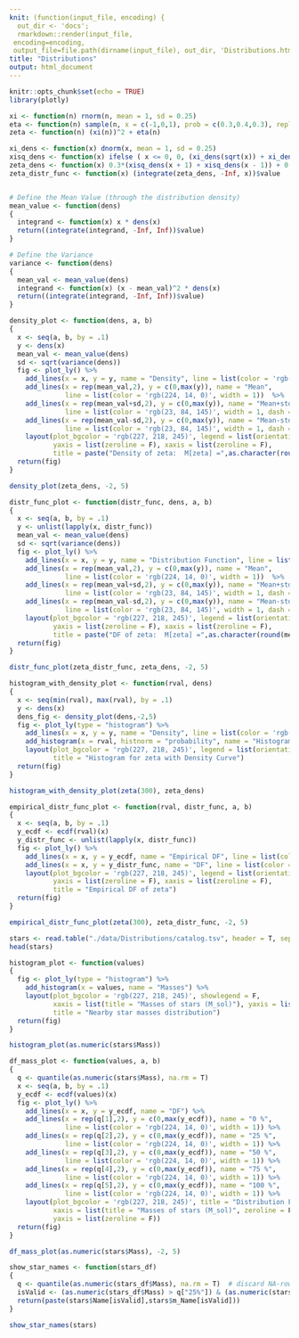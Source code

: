 ```yaml
---
knit: (function(input_file, encoding) {
  out_dir <- 'docs';
  rmarkdown::render(input_file,
 encoding=encoding,
 output_file=file.path(dirname(input_file), out_dir, 'Distributions.html'))})
title: "Distributions"
output: html_document
---
```


```r
knitr::opts_chunk$set(echo = TRUE)
library(plotly)
```

```r
xi <- function(n) rnorm(n, mean = 1, sd = 0.25)
eta <- function(n) sample(n, x = c(-1,0,1), prob = c(0.3,0.4,0.3), replace = T)
zeta <- function(n) (xi(n))^2 + eta(n)
```

```r
xi_dens <- function(x) dnorm(x, mean = 1, sd = 0.25)
xisq_dens <- function(x) ifelse ( x <= 0, 0, (xi_dens(sqrt(x)) + xi_dens(-sqrt(x))) / (2 * sqrt(x)) )
zeta_dens <- function(x) 0.3*(xisq_dens(x + 1) + xisq_dens(x - 1)) + 0.4*xisq_dens(x)
zeta_distr_func <- function(x) (integrate(zeta_dens, -Inf, x))$value


# Define the Mean Value (through the distribution density)
mean_value <- function(dens) 
{
  integrand <- function(x) x * dens(x)
  return((integrate(integrand, -Inf, Inf))$value)
}

# Define the Variance
variance <- function(dens) 
{
  mean_val <- mean_value(dens)
  integrand <- function(x) (x - mean_val)^2 * dens(x)
  return((integrate(integrand, -Inf, Inf))$value)
}
```

```r
density_plot <- function(dens, a, b) 
{
  x <- seq(a, b, by = .1)
  y <- dens(x) 
  mean_val <- mean_value(dens)
  sd <- sqrt(variance(dens))
  fig <- plot_ly() %>%
    add_lines(x = x, y = y, name = "Density", line = list(color = 'rgb(198, 222, 7)', width = 2))  %>% 
    add_lines(x = rep(mean_val,2), y = c(0,max(y)), name = "Mean",
              line = list(color = 'rgb(224, 14, 0)', width = 1))  %>% 
    add_lines(x = rep(mean_val+sd,2), y = c(0,max(y)), name = "Mean+std", 
              line = list(color = 'rgb(23, 84, 145)', width = 1, dash = 'dot')) %>% 
    add_lines(x = rep(mean_val-sd,2), y = c(0,max(y)), name = "Mean-std",
              line = list(color = 'rgb(23, 84, 145)', width = 1, dash = 'dot')) %>% 
    layout(plot_bgcolor = 'rgb(227, 218, 245)', legend = list(orientation = 'h'),
           yaxis = list(zeroline = F), xaxis = list(zeroline = F),
           title = paste("Density of zeta:  M[zeta] =",as.character(round(mean_val,2)),", D[zeta] =",as.character(round(sd^2,2))))
  return(fig)
}

density_plot(zeta_dens, -2, 5)
```

```r
distr_func_plot <- function(distr_func, dens, a, b) 
{
  x <- seq(a, b, by = .1)
  y <- unlist(lapply(x, distr_func))
  mean_val <- mean_value(dens)
  sd <- sqrt(variance(dens))
  fig <- plot_ly() %>% 
    add_lines(x = x, y = y, name = "Distribution Function", line = list(color = 'rgb(66, 227, 209)', width = 2))  %>% 
    add_lines(x = rep(mean_val,2), y = c(0,max(y)), name = "Mean",
              line = list(color = 'rgb(224, 14, 0)', width = 1))  %>% 
    add_lines(x = rep(mean_val+sd,2), y = c(0,max(y)), name = "Mean+std", 
              line = list(color = 'rgb(23, 84, 145)', width = 1, dash = 'dot')) %>% 
    add_lines(x = rep(mean_val-sd,2), y = c(0,max(y)), name = "Mean-std", 
              line = list(color = 'rgb(23, 84, 145)', width = 1, dash = 'dot')) %>% 
    layout(plot_bgcolor = 'rgb(227, 218, 245)', legend = list(orientation = 'h'),
           yaxis = list(zeroline = F), xaxis = list(zeroline = F),
           title = paste("DF of zeta:  M[zeta] =",as.character(round(mean_val,2)),", D[zeta] =",as.character(round(sd^2,2))))
  return(fig)
}

distr_func_plot(zeta_distr_func, zeta_dens, -2, 5)
```


```r
histogram_with_density_plot <- function(rval, dens) 
{
  x <- seq(min(rval), max(rval), by = .1)
  y <- dens(x) 
  dens_fig <- density_plot(dens,-2,5) 
  fig <- plot_ly(type = "histogram") %>%       
    add_lines(x = x, y = y, name = "Density", line = list(color = 'rgb(198, 222, 7)', width = 2)) %>%
    add_histogram(x = rval, histnorm = "probability", name = "Histogram for zeta") %>%  # "histnorm" normalizes the histogram
    layout(plot_bgcolor = 'rgb(227, 218, 245)', legend = list(orientation = 'h'),
           title = "Histogram for zeta with Density Curve")
  return(fig)
}

histogram_with_density_plot(zeta(300), zeta_dens)
```

```r
empirical_distr_func_plot <- function(rval, distr_func, a, b) 
{
  x <- seq(a, b, by = .1)
  y_ecdf <- ecdf(rval)(x)
  y_distr_func <- unlist(lapply(x, distr_func))
  fig <- plot_ly() %>% 
    add_lines(x = x, y = y_ecdf, name = "Empirical DF", line = list(color = 'rgb(250, 136, 85)')) %>%
    add_lines(x = x, y = y_distr_func, name = "DF", line = list(color = 'rgb(66, 227, 209)')) %>%
    layout(plot_bgcolor = 'rgb(227, 218, 245)', legend = list(orientation = 'h'),
           yaxis = list(zeroline = F), xaxis = list(zeroline = F),
           title = "Empirical DF of zeta")
  return(fig)
}

empirical_distr_func_plot(zeta(300), zeta_distr_func, -2, 5)
```

```r
stars <- read.table("./data/Distributions/catalog.tsv", header = T, sep = "|") 
head(stars)
```

```r
histogram_plot <- function(values) 
{
  fig <- plot_ly(type = "histogram") %>%       
    add_histogram(x = values, name = "Masses") %>%
    layout(plot_bgcolor = 'rgb(227, 218, 245)', showlegend = F,
           xaxis = list(title = "Masses of stars (M_sol)"), yaxis = list(title = "Count of stars"),
           title = "Nearby star masses distribution")
  return(fig)
}

histogram_plot(as.numeric(stars$Mass))
```

```r
df_mass_plot <- function(values, a, b) 
{
  q <- quantile(as.numeric(stars$Mass), na.rm = T)
  x <- seq(a, b, by = .1)
  y_ecdf <- ecdf(values)(x)
  fig <- plot_ly() %>% 
    add_lines(x = x, y = y_ecdf, name = "DF") %>%
    add_lines(x = rep(q[1],2), y = c(0,max(y_ecdf)), name = "0 %",
              line = list(color = 'rgb(224, 14, 0)', width = 1)) %>% 
    add_lines(x = rep(q[2],2), y = c(0,max(y_ecdf)), name = "25 %",
              line = list(color = 'rgb(224, 14, 0)', width = 1)) %>% 
    add_lines(x = rep(q[3],2), y = c(0,max(y_ecdf)), name = "50 %",
              line = list(color = 'rgb(224, 14, 0)', width = 1)) %>% 
    add_lines(x = rep(q[4],2), y = c(0,max(y_ecdf)), name = "75 %",
              line = list(color = 'rgb(224, 14, 0)', width = 1)) %>% 
    add_lines(x = rep(q[5],2), y = c(0,max(y_ecdf)), name = "100 %",
              line = list(color = 'rgb(224, 14, 0)', width = 1)) %>% 
    layout(plot_bgcolor = 'rgb(227, 218, 245)', title = "Distribution Function of masses",
           xaxis = list(title = "Masses of stars (M_sol)", zeroline = F), 
           yaxis = list(zeroline = F))
  return(fig)
}

df_mass_plot(as.numeric(stars$Mass), -2, 5)
```

```r
show_star_names <- function(stars_df)
{
  q <- quantile(as.numeric(stars_df$Mass), na.rm = T)  # discard NA-rows
  isValid <- (as.numeric(stars_df$Mass) > q["25%"]) & (as.numeric(stars_df$Mass) < q["50%"]) & (!is.na(as.numeric(stars_df$Mass)))
  return(paste(stars$Name[isValid],stars$m_Name[isValid]))
}

show_star_names(stars)
```